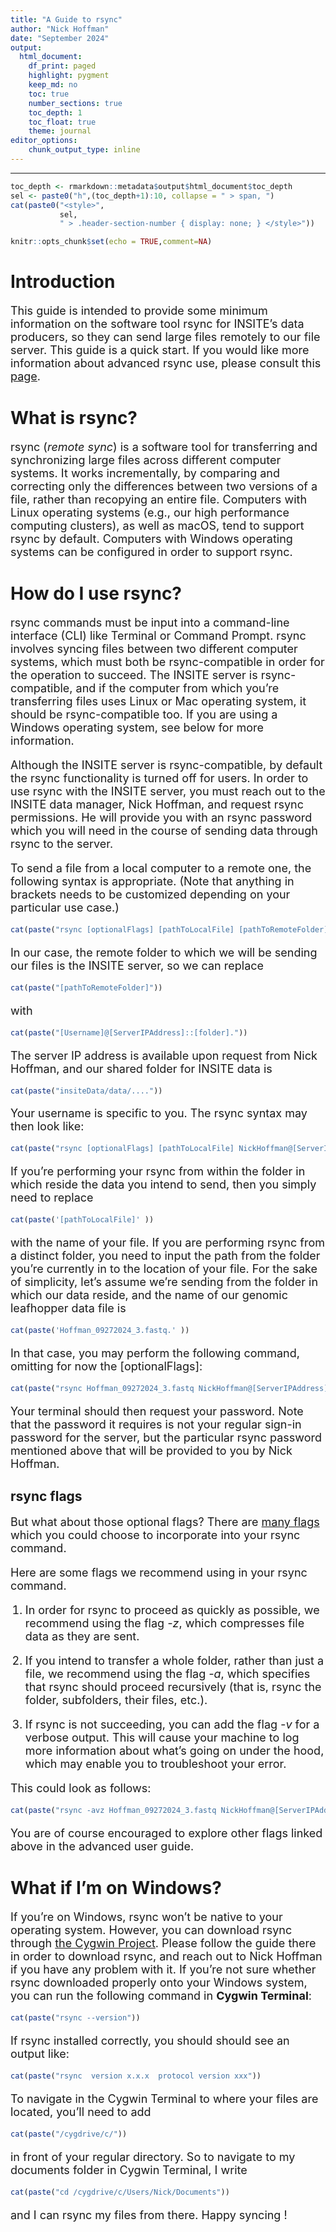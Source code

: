 ```yaml
---
title: "A Guide to rsync"
author: "Nick Hoffman"
date: "September 2024"
output:
  html_document:
    df_print: paged
    highlight: pygment
    keep_md: no
    toc: true
    number_sections: true
    toc_depth: 1
    toc_float: true
    theme: journal
editor_options:
    chunk_output_type: inline
---
```


<style type="text/css">
h2, h3, h4, h5, h6 {
  counter-reset: section;
}
p {
  font-size:18px;
}

ul {
  font-size:18px;
}

li {
  font-size:18px;
}
table {
   padding: 0;border-collapse: collapse;
   layout: fixed;
   width: 90%; }
table tr {
   border-top: 1px solid #cccccc;
   background-color: white;
   margin: 0;
   padding: 0; }
table tr:nth-child(2n) {
   background-color: #f8f8f8; }
table tr th {
   font-weight: bold;
   border: 1px solid #cccccc;
   margin: 0;
   padding: 6px 13px; }
table tr td {
   border: 1px solid #cccccc;
   margin: 0;
   padding: 6px 13px; }
table tr th :first-child, table tr td :first-child {
   margin-top: 0; }
table tr th :last-child, table tr td :last-child {
   margin-bottom: 0; }
.html-widget {
    margin: auto;
}
</style>

---

```r
toc_depth <- rmarkdown::metadata$output$html_document$toc_depth
sel <- paste0("h",(toc_depth+1):10, collapse = " > span, ")
cat(paste0("<style>",
           sel, 
           " > .header-section-number { display: none; } </style>"))
```

```r
knitr::opts_chunk$set(echo = TRUE,comment=NA)
```


# Introduction

This guide is intended to provide some minimum information on the software tool rsync for INSITE's data producers, so they can send large files remotely to our file server. This guide is a quick start. If you would like more information about advanced rsync use, please consult this <a href="https://vamsipenmetsa.medium.com/efficient-syncing-with-rsync-command-2b5a9dd9e13c" target="_blank">page</a>.

# What is rsync?

rsync (<i>remote sync</i>) is a software tool for transferring and synchronizing large files across different computer systems. It works incrementally, by comparing and correcting only the differences between two versions of a file, rather than recopying an entire file. Computers with Linux operating systems (e.g., our high performance computing clusters), as well as macOS, tend to support rsync by default. Computers with Windows operating systems can be configured in order to support rsync.

# How do I use rsync?

rsync commands must be input into a command-line interface (CLI) like Terminal or Command Prompt. rsync involves syncing files between two different computer systems, which must both be rsync-compatible in order for the operation to succeed. The INSITE server is rsync-compatible, and if the computer from which you're transferring files uses Linux or Mac operating system, it should be rsync-compatible too. If you are using a Windows operating system, see below for more information.  

Although the INSITE server is rsync-compatible, by default the rsync functionality is turned off for users. In order to use rsync with the INSITE server, you must reach out to the INSITE data manager, Nick Hoffman, and request rsync permissions. He will provide you with an rsync password which you will need in the course of sending data through rsync to the server.  

To send a file from a local computer to a remote one, the following syntax is appropriate. (Note that anything in brackets needs to be customized depending on your particular use case.)

```r
cat(paste("rsync [optionalFlags] [pathToLocalFile] [pathToRemoteFolder]"))
```

In our case, the remote folder to which we will be sending our files is the INSITE server, so we can replace 

```r
cat(paste("[pathToRemoteFolder]"))
```

with 

```r
cat(paste("[Username]@[ServerIPAddress]::[folder]."))
```

The server IP address is available upon request from Nick Hoffman, and our shared folder for INSITE data is  


```r
cat(paste("insiteData/data/...."))
```


Your username is specific to you. The rsync syntax may then look like:

```r
cat(paste("rsync [optionalFlags] [pathToLocalFile] NickHoffman@[ServerIPAddress]::insiteData/data/leafhopper/theme2/genome/exp5/"))

```

If you're performing your rsync from within the folder in which reside the data you intend to send, then you simply need to replace

```r

cat(paste('[pathToLocalFile]' ))
```

with the name of your file. If you are performing rsync from a distinct folder, you need to input the path from the folder you're currently in to the location of your file. For the sake of simplicity, let's assume we're sending from the folder in which our data reside, and the name of our genomic leafhopper data file is 

```r

cat(paste('Hoffman_09272024_3.fastq.' ))
```

In that case, you may perform the following command, omitting for now the [optionalFlags]: 

```r
cat(paste("rsync Hoffman_09272024_3.fastq NickHoffman@[ServerIPAddress]::insiteData/data/leafhopper/theme2/genome/exp5/"))
```

Your terminal should then request your password. Note that the password it requires is not your regular sign-in password for the server, but the particular rsync password mentioned above that will be provided to you by Nick Hoffman.

## rsync flags

But what about those optional flags? There are <a href="https://ss64.com/bash/rsync_options.html" target="_blank">many flags</a> which you could choose to incorporate into your rsync command.

Here are some flags we recommend using in your rsync command.

1. In order for rsync to proceed as quickly as possible, we recommend using the flag *-z*, which compresses file data as they are sent.

2. If you intend to transfer a whole folder, rather than just a file, we recommend using the flag *-a*, which specifies that rsync should proceed recursively (that is, rsync the folder, subfolders, their files, etc.).

3. If rsync is not succeeding, you can add the flag *-v* for a verbose output. This will cause your machine to log more information about what's going on under the hood, which may enable you to troubleshoot your error.

This could look as follows:

```r
cat(paste("rsync -avz Hoffman_09272024_3.fastq NickHoffman@[ServerIPAddress]::insiteData/data/leafhopper/theme2/genome/exp5/"))
```

You are of course encouraged to explore other flags linked above in the advanced user guide.

# What if I'm on Windows?

If you're on Windows, rsync won't be native to your operating system. However, you can download rsync through <a href="https://www.cygwin.com/install.html" target="_blank">the Cygwin Project</a>. Please follow the guide there in order to download rsync, and reach out to Nick Hoffman if you have any problem with it. If you're not sure whether rsync downloaded properly onto your Windows system, you can run the following command in <b>Cygwin Terminal</b>:

```r
cat(paste("rsync --version"))
```

If rsync installed correctly, you should should see an output like:


```r
cat(paste("rsync  version x.x.x  protocol version xxx"))
```


To navigate in the Cygwin Terminal to where your files are located, you'll need to add

``` r

cat(paste("/cygdrive/c/"))
```

in front of your regular directory. So to navigate to my documents folder in Cygwin Terminal, I write

``` r

cat(paste("cd /cygdrive/c/Users/Nick/Documents"))
```

and I can rsync my files from there.
Happy syncing !

